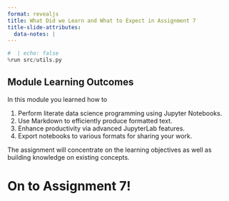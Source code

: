 ```yaml
---
format: revealjs
title: What Did we Learn and What to Expect in Assignment 7
title-slide-attributes:
  data-notes: |
---
```


```python
#  | echo: false
%run src/utils.py
```


## Module Learning Outcomes

In this module you learned how to

1. Perform literate data science programming using Jupyter Notebooks.
2. Use Markdown to efficiently produce formatted text.
3. Enhance productivity via advanced JupyterLab features.
4. Export notebooks to various formats for sharing your work.


:::{.notes}
The assignment will concentrate on the learning objectives as well as building knowledge on existing concepts.
:::


# On to Assignment 7!